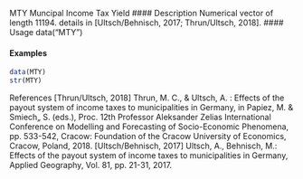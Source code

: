 MTY Muncipal Income Tax Yield
#### Description
Numerical vector of length 11194. details in [Ultsch/Behnisch, 2017; Thrun/Ultsch, 2018].
#### Usage
data("MTY")

#### Examples
```r
data(MTY)
str(MTY)
```

References
[Thrun/Ultsch, 2018] Thrun, M. C., & Ultsch, A. : Effects of the payout system of income taxes
to municipalities in Germany, in Papiez, M. & Smiech„ S. (eds.), Proc. 12th Professor Aleksander
Zelias International Conference on Modelling and Forecasting of Socio-Economic Phenomena, pp.
533-542, Cracow: Foundation of the Cracow University of Economics, Cracow, Poland, 2018.
[Ultsch/Behnisch, 2017] Ultsch, A., Behnisch, M.: Effects of the payout system of income taxes to
municipalities in Germany, Applied Geography, Vol. 81, pp. 21-31, 2017.

